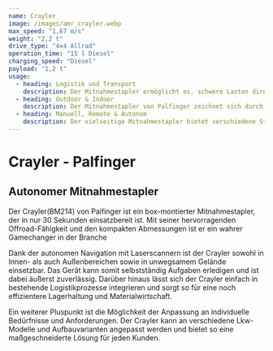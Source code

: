 ```yaml
---
name: Crayler
image: /images/amr_crayler.webp
max_speed: "1,67 m/s"
weight: "2,2 t"
drive_type: "4x4 Allrad"
operation_time: "15 l Diesel"
charging_speed: "Diesel"
payload: "1,2 t"
usage:
  - heading: Logistik und Transport
    description: Der Mitnahmestapler ermöglicht es, schwere Lasten direkt am Ladeplatz zu entladen und an unzugänglichen Orten abzusetzen. Er erleichtert den innerbetrieblichen Transport von Waren und Materialien, insbesondere in Bereichen mit begrenztem Platzangebot oder schwierigen Zugangsmöglichkeiten. Er ermöglicht es, den Materialfluss zu optimieren und die Produktivität in verschiedenen Arbeitsschritten zu steigern.
  - heading: Outdoor & Indoor
    description: Der Mitnahmestapler von Palfinger zeichnet sich durch seine vielseitigen Fähigkeiten aus, die es ihm ermöglichen, sowohl robuste Outdoor-Aufgaben als auch anspruchsvolle Indoor-Beladungs- und Transportaufgaben zu bewältigen. Mit seiner starken Tragfähigkeit und hervorragenden Geländegängigkeit ist er in der Lage, Materialien und Ausrüstung an abgelegene oder schwer zugängliche Standorte zu transportieren. Gleichzeitig ist der Crayler auch äußerst flexibel und wendig, was ihn ideal für den Einsatz in Innenbereichen macht. Dank seiner kompakten Größe und einem geringen Wendekreis kann er sich auch in engen Räumen mühelos bewegen und Lasten präzise platzieren.
  - heading: Manuell, Remote & Autonom
    description: Der vielseitige Mitnahmestapler bietet verschiedene Steuerungsoptionen, um unterschiedliche Transportaufgaben zu bewältigen. Er kann manuell bedient werden, um präzise und kontrollierte Bewegungen durchzuführen. Alternativ kann er remote gesteuert werden, um flexibel und effizient von einer entfernten Position aus zu arbeiten. Darüber hinaus besteht die Möglichkeit, den Mitnahmestapler autonom zu betreiben, wodurch er eigenständig Punkte anfahren und Aufgaben ohne menschliches Eingreifen erledigen kann.
---
```


# Crayler - Palfinger

## Autonomer Mitnahmestapler

Der Crayler(BM214) von Palfinger ist ein box-montierter Mitnahmestapler, der in nur 30 Sekunden einsatzbereit ist. Mit seiner hervorragenden Offroad-Fähigkeit und den kompakten Abmessungen ist er ein wahrer Gamechanger in der Branche

Dank der autonomen Navigation mit Laserscannern ist der Crayler sowohl in Innen- als auch Außenbereichen sowie in unwegsamem Gelände einsetzbar. Das Gerät kann somit selbstständig Aufgaben erledigen und ist dabei äußerst zuverlässig. Darüber hinaus lässt sich der Crayler einfach in bestehende Logistikprozesse integrieren und sorgt so für eine noch effizientere Lagerhaltung und Materialwirtschaft.

Ein weiterer Pluspunkt ist die Möglichkeit der Anpassung an individuelle Bedürfnisse und Anforderungen. Der Crayler kann an verschiedene Lkw-Modelle und Aufbauvarianten angepasst werden und bietet so eine maßgeschneiderte Lösung für jeden Kunden.
